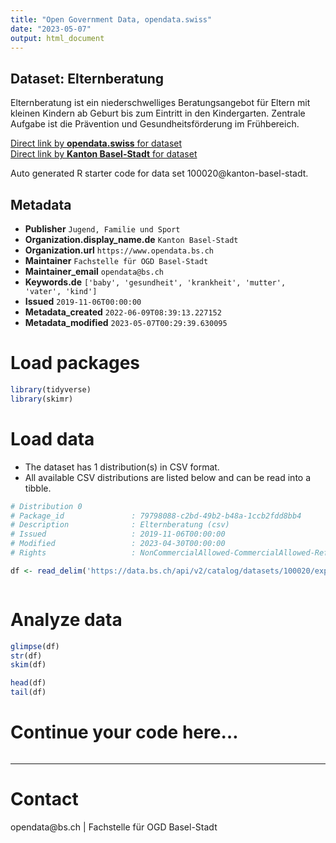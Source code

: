 ```yaml
---
title: "Open Government Data, opendata.swiss"
date: "2023-05-07"
output: html_document
---
```


## Dataset: Elternberatung

Elternberatung ist ein niederschwelliges Beratungsangebot für Eltern mit kleinen Kindern ab Geburt bis zum Eintritt in den Kindergarten. Zentrale Aufgabe ist die Prävention und Gesundheitsförderung im Frühbereich.

[Direct link by **opendata.swiss** for dataset](https://opendata.swiss/de/dataset/elternberatung)<br>
[Direct link by **Kanton Basel-Stadt** for dataset](https://data.bs.ch/explore/dataset/100020/)

Auto generated R starter code for data set 100020@kanton-basel-stadt.

## Metadata

- **Publisher** `Jugend, Familie und Sport`
- **Organization.display_name.de** `Kanton Basel-Stadt`
- **Organization.url** `https://www.opendata.bs.ch`
- **Maintainer** `Fachstelle für OGD Basel-Stadt`
- **Maintainer_email** `opendata@bs.ch`
- **Keywords.de** `['baby', 'gesundheit', 'krankheit', 'mutter', 'vater', 'kind']`
- **Issued** `2019-11-06T00:00:00`
- **Metadata_created** `2022-06-09T08:39:13.227152`
- **Metadata_modified** `2023-05-07T00:29:39.630095`


# Load packages

```r

library(tidyverse)
library(skimr)

```

# Load data

-   The dataset has 1 distribution(s) in CSV format.
-   All available CSV distributions are listed below and can be read into a tibble.

```r

# Distribution 0
# Package_id               : 79798088-c2bd-49b2-b48a-1ccb2fdd8bb4
# Description              : Elternberatung (csv)
# Issued                   : 2019-11-06T00:00:00
# Modified                 : 2023-04-30T00:00:00
# Rights                   : NonCommercialAllowed-CommercialAllowed-ReferenceRequired

df <- read_delim('https://data.bs.ch/api/v2/catalog/datasets/100020/exports/csv')



```

# Analyze data

```r

glimpse(df)
str(df)
skim(df)

head(df)
tail(df)

```

# Continue your code here...

```r

```

------------------------------------------------------------------------

# Contact

opendata@bs.ch | Fachstelle für OGD Basel-Stadt

